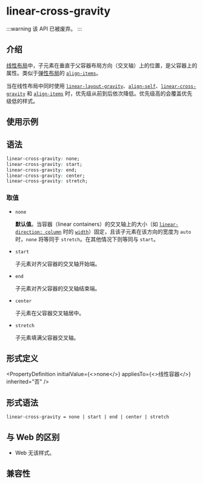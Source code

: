 
# <Deprecated /> linear-cross-gravity

:::warning
该 API 已被废弃。
:::

## 介绍

[线性布局](guide/ui/layout/linear-layout.mdx)中，子元素在垂直于父容器布局方向（交叉轴）上的位置，是父容器上的属性。类似于[弹性布局](guide/ui/layout/flexible-box-layout.mdx)的 [`align-items`](./align-items.mdx)。

当在线性布局中同时使用 [`linear-layout-gravity`](./linear-layout-gravity.mdx)、[`align-self`](./align-self.mdx)、[`linear-cross-gravity`](./linear-cross-gravity.mdx) 和 [`align-items`](./align-items.mdx) 时，优先级从前到后依次降低。优先级高的会覆盖优先级低的样式。

## 使用示例


<Go
  example="css-api"
  entry="src/linear-cross-gravity"
  defaultFile="src/linear-cross-gravity/App.tsx"
  img="/assets/doc/css/linear-cross-gravity.png"
  entry="src/linear-cross-gravity"
  defaultEntryFile="dist/linear-cross-gravity.lynx.bundle"
  entry="src/linear-cross-gravity"
/>

## 语法

```css
linear-cross-gravity: none;
linear-cross-gravity: start;
linear-cross-gravity: end;
linear-cross-gravity: center;
linear-cross-gravity: stretch;
```

### 取值

- `none`

  **默认值**。当容器（linear containers）的交叉轴上的大小（如 [`linear-direction: column`](./linear-direction) 时的 [`width`](./width)）固定，且该子元素在该方向的宽度为 `auto` 时，`none` 将等同于 `stretch`。在其他情况下则等同与 `start`。

- `start`

  子元素对齐父容器的交叉轴开始端。

- `end`

  子元素对齐父容器的交叉轴结束端。

- `center`

  子元素在父容器交叉轴居中。

- `stretch`

  子元素填满父容器交叉轴。

## 形式定义


<PropertyDefinition
  initialValue={<>none</>}
  appliesTo={<>线性容器</>}
  inherited="否"
/>

## 形式语法

```
linear-cross-gravity = none | start | end | center | stretch
```

## 与 Web 的区别

- Web 无该样式。

## 兼容性


<LegacyCompatTable metadata="css/properties/linear-cross-gravity" />
